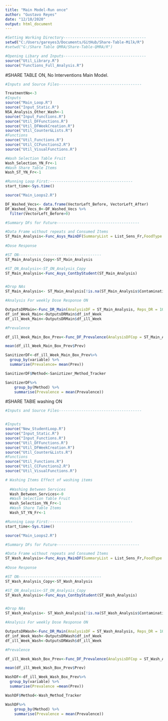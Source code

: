 ```yaml
---
title: "Main Model-Run once"
author: "Gustavo Reyes"
date: "12/10/2020"
output: html_document
---
```


```r

#Setting Working Directory-------------------------------------
setwd("C:/Users/gareyes3/Documents/GitHub/Share-Table-Milk/R") 
#setwd("G:/Share Table QMRA/Share-Table-QMRA/R")
```

```r
#Opening Libary and Inputs-------------------------------------
source("Util_Library.R")
source("Functions_Full_Analysis.R")
```


#SHARE TABLE ON, No Interventions Main Model. 
```r
#Inputs and Source Files-------------------------------------

TreatmentNo<-3
#Inputs
source("Main_Loop.R")
source("Input_Static.R")
NSA_Analysis_Other_Wash<-1
source("Input_Functions.R")
source("Util_DFFunctions.R")
source("Util_DFWeekCreation.R")
source("Util_Counter&Lists.R")
#Functions
source("Util_Functions.R")
source("Util_CCFunctions2.R")
source("Util_VisualFunctions.R")

#Wash Selection Table Fruit
Wash_Selection_YN_Fr<-1
#Wash Share Table Items
Wash_ST_YN_Fr<-1


```

```r
#Running Loop First:-------------------------------------
start_time<-Sys.time()

source("Main_Loops2.R")
```

```r
DF_Washed_Vecs<- data.frame(VectorLeft_Before, VectorLeft_After)
DF_Washed_Vecs_0<-DF_Washed_Vecs %>% 
  filter(VectorLeft_Before>0)

```


```r
#Summary DFs for Future-------------------------------------

#Data Frame without repeats and Consumed Items
ST_Main_Analysis<-Func_Asys_MainDF(SummaryList = List_Sens_Fr,FoodType = "Fruit")
  
#Dose Response

#ST ON-------------------------------------
ST_Main_Analysis_Copy<-ST_Main_Analysis

#ST_ON_Analysis<-ST_ON_Analysis_Copy
ST_Main_Analysis<-Func_Asys_ContbyStudent(ST_Main_Analysis)


#Drop NAs
ST_Main_Analysis<- ST_Main_Analysis[!is.na(ST_Main_Analysis$Contamination), ]

#Analysis For weekly Dose Response ON

OutputsDRMain<-Func_DR_Main(AnalysisDF = ST_Main_Analysis, Reps_DR = 100)
df_inf_Week_Main<-OutputsDRMain$df_inf_Week
df_ill_Week_Main<-OutputsDRMain$df_ill_Week

#Prevalence

df_ill_Week_Main_Box_Prev<-Func_DF_Prevalence(AnalysisDFCop = ST_Main_Analysis_Copy, df_Ill_Week = df_ill_Week_Main,Intervention = "Main")

mean(df_ill_Week_Main_Box_Prev$Prev)

SanitizerDF<-df_ill_Week_Main_Box_Prev%>% 
  group_by(variable) %>% 
  summarise(Prevalence= mean(Prev))

SanitizerDF$Method<-Saniztizer_Method_Tracker

SanitizerDF%>% 
    group_by(Method) %>% 
    summarise(Prevalence = mean(Prevalence))

```




#SHARE TABlE washing ON
```r
#Inputs and Source Files-------------------------------------


#Inputs
source("New_StudentLoop.R")
source("Input_Static.R")
source("Input_Functions.R")
source("Util_DFFunctions.R")
source("Util_DFWeekCreation.R")
source("Util_Counter&Lists.R")
#Functions
source("Util_Functions.R")
source("Util_CCFunctions2.R")
source("Util_VisualFunctions.R")

# Washing Items Effect of washing items
  
  #Washing Between Services
  Wash_Between_Services<-0
  #Wash Selection Table Fruit
  Wash_Selection_YN_Fr<-1
  #Wash Share Table Items
  Wash_ST_YN_Fr<-1


```

```r
#Running Loop First:-------------------------------------
start_time<-Sys.time()

source("Main_Loops2.R")
```

```r
#Summary DFs for Future-------------------------------------

#Data Frame without repeats and Consumed Items
ST_Wash_Analysis<-Func_Asys_MainDF(SummaryList = List_Sens_Fr,FoodType = "Fruit")
  
#Dose Response

#ST ON-------------------------------------
ST_Wash_Analysis_Copy<-ST_Wash_Analysis

#ST_ON_Analysis<-ST_ON_Analysis_Copy
ST_Wash_Analysis<-Func_Asys_ContbyStudent(ST_Wash_Analysis)


#Drop NAs
ST_Wash_Analysis<- ST_Wash_Analysis[!is.na(ST_Wash_Analysis$Contamination), ]

#Analysis For weekly Dose Response ON

OutputsDRWash<-Func_DR_Main(AnalysisDF = ST_Wash_Analysis, Reps_DR = 100)
df_inf_Week_Wash<-OutputsDRWash$df_inf_Week
df_ill_Week_Wash<-OutputsDRWash$df_ill_Week

#Prevalence

df_ill_Week_Wash_Box_Prev<-Func_DF_Prevalence(AnalysisDFCop = ST_Wash_Analysis_Copy, df_Ill_Week = df_ill_Week_Wash,Intervention = "Wash")

mean(df_ill_Week_Wash_Box_Prev$Prev)

WashDF<-df_ill_Week_Wash_Box_Prev%>% 
  group_by(variable) %>% 
  summarise(Prevalence =mean(Prev))

WashDF$Method<-Wash_Method_Tracker

WashDF%>% 
    group_by(Method) %>% 
    summarise(Prevalence = mean(Prevalence))



```
